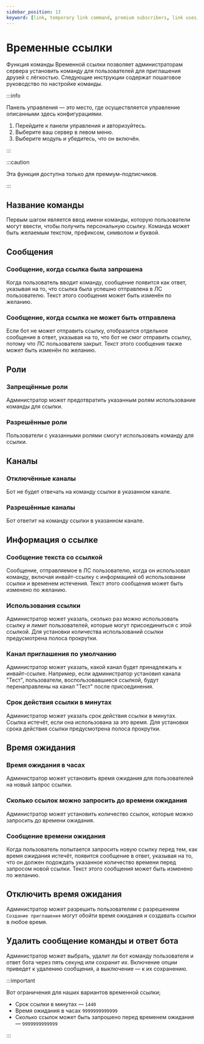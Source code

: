 ```yaml
---
sidebar_position: 13
keyword: [link, temporary link command, premium subscribers, link uses, invite link] 
---
```


# Временные ссылки

Функция команды Временной ссылки позволяет администраторам сервера установить команду для пользователей для приглашения друзей с лёгкостью. Следующие инструкции содержат пошаговое руководство по настройке команды.

:::info

Панель управления — это место, где осуществляется управление описанными здесь конфигурациями.

1. Перейдите к панели управления и авторизуйтесь. 
2. Выберите ваш сервер в левом меню.
3. Выберите модуль и убедитесь, что он включён. 

:::

:::caution

Эта функция доступна только для премиум-подписчиков.

:::

## Название команды

Первым шагом является ввод имени команды, которую пользователи могут ввести, чтобы получить персональную ссылку. Команда может быть желаемым текстом, префиксом, символом и буквой.

## Сообщения

### Сообщение, когда ссылка была запрошена

Когда пользователь вводит команду, сообщение появится как ответ, указывая на то, что ссылка была успешно отправлена в ЛС пользователю. Текст этого сообщения может быть изменён по желанию.

### Сообщение, когда ссылка не может быть отправлена

Если бот не может отправить ссылку, отобразится отдельное сообщение в ответ, указывая на то, что бот не смог отправить ссылку, потому что ЛС пользователя закрыт. Текст этого сообщения также может быть изменён по желанию.

## Роли

### Запрещённые роли 

Администратор может предотвратить указанным ролям использование команды для ссылки.

### Разрешённые роли
 
Пользователи с указанными ролями смогут использовать команду для ссылки.

## Каналы

### Отключённые каналы

Бот не будет отвечать на команду ссылки в указанном канале.

### Разрешённые каналы

Бот ответит на команду ссылки в указанном канале.

## Информация о ссылке

### Сообщение текста со ссылкой

Сообщение, отправляемое в ЛС пользователю, когда он использовал команду, включая инвайт-ссылку с информацией об использовании ссылки и временем истечения. Текст этого сообщения может быть изменено по желанию.

### Использования ссылки

Администратор может указать, сколько раз можно использовать ссылку и лимит пользователей, которые могут присоединиться с этой ссылкой. Для установки количества использований ссылки предусмотрена полоса прокрутки.

### Канал приглашения по умолчанию

Администратор может указать, какой канал будет принадлежать к инвайт-ссылке. Например, если администратор установил канала "Тест", пользователи, воспользовавшиеся ссылкой, будут перенаправлены на канал "Тест" после присоединения.

### Срок действия ссылки в минутах

Администратор может указать срок действия ссылки в минутах. Ссылка истечёт, если она использована за это время. Для установки срока действия ссылки предусмотрена полоса прокрутки.

## Время ожидания

### Время ожидания в часах

Администратор может установить время ожидания для пользователей на новый запрос ссылки.

### Сколько ссылок можно запросить до времени ожидания

Администратор может установить количество ссылок, которые можно запросить до времени ожидания.

### Сообщение времени ожидания

Когда пользователь попытается запросить новую ссылку перед тем, как время ожидания истечёт, появится сообщение в ответ, указывая на то, что он должен подождать указанное количество времени перед запросом новой ссылки. Текст этого сообщения может быть изменено по желанию.

## Отключить время ожидания

Администратор может разрешить пользователям с разрешением `Создание приглашения` могут обойти время ожидания и создавать ссылки в любое время.

## Удалить сообщение команды и ответ бота

Администратор может выбрать, удалит ли бот команду пользователя и ответ бота через пять секунд или сохранит их. Включение опции приведет к удалению сообщения, а выключение — к их сохранению.

:::important

Вот ограничения для наших вариантов временной ссылки;

- Срок ссылки в минутах — `1440`
- Время ожидания в часах `9999999999999`
- Сколько ссылок может быть запрошено перед временем ожидания — `9999999999999`

:::
